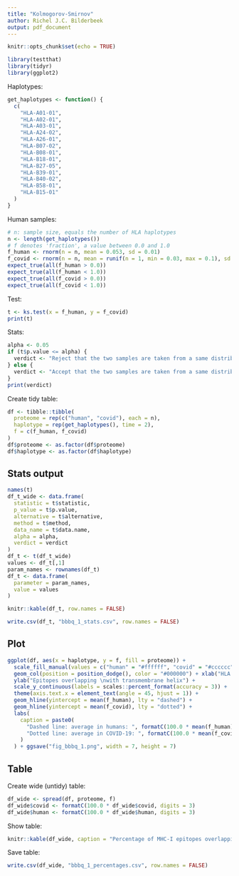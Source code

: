 ```yaml
---
title: "Kolmogorov-Smirnov"
author: Richel J.C. Bilderbeek
output: pdf_document
---
```


```r
knitr::opts_chunk$set(echo = TRUE)
```

```r
library(testthat)
library(tidyr)
library(ggplot2)
```

Haplotypes:

```r
get_haplotypes <- function() {
  c(
    "HLA-A01-01",
    "HLA-A02-01",
    "HLA-A03-01",
    "HLA-A24-02",
    "HLA-A26-01",
    "HLA-B07-02",
    "HLA-B08-01",
    "HLA-B18-01",
    "HLA-B27-05",
    "HLA-B39-01",
    "HLA-B40-02", 
    "HLA-B58-01",
    "HLA-B15-01"
  )
}
```

Human samples:

```r
# n: sample size, equals the number of HLA haplotypes
n <- length(get_haplotypes())
# f denotes 'fraction', a value between 0.0 and 1.0
f_human <- rnorm(n = n, mean = 0.053, sd = 0.01)
f_covid <- rnorm(n = n, mean = runif(n = 1, min = 0.03, max = 0.1), sd = 0.01)
expect_true(all(f_human > 0.0))
expect_true(all(f_human < 1.0))
expect_true(all(f_covid > 0.0))
expect_true(all(f_covid < 1.0))
```

Test:

```r
t <- ks.test(x = f_human, y = f_covid)
print(t)
```

Stats:

```r
alpha <- 0.05
if (t$p.value <= alpha) {
  verdict <- "Reject that the two samples are taken from a same distribution"
} else {
  verdict <- "Accept that the two samples are taken from a same distribution"
}
print(verdict)
```

Create tidy table:

```r
df <- tibble::tibble(
  proteome = rep(c("human", "covid"), each = n),
  haplotype = rep(get_haplotypes(), time = 2),
  f = c(f_human, f_covid)
)
df$proteome <- as.factor(df$proteome)
df$haplotype <- as.factor(df$haplotype)
```

## Stats output

```r
names(t)
df_t_wide <- data.frame(
  statistic = t$statistic,
  p_value = t$p.value,
  alternative = t$alternative,
  method = t$method,
  data_name = t$data.name,
  alpha = alpha,
  verdict = verdict
)
df_t <- t(df_t_wide)
values <- df_t[,1]
param_names <- rownames(df_t)
df_t <- data.frame(
  parameter = param_names,
  value = values
)

knitr::kable(df_t, row.names = FALSE)
```

```r
write.csv(df_t, "bbbq_1_stats.csv", row.names = FALSE)
```

## Plot

```r
ggplot(df, aes(x = haplotype, y = f, fill = proteome)) + 
  scale_fill_manual(values = c("human" = "#ffffff", "covid" = "#cccccc")) +
  geom_col(position = position_dodge(), color = "#000000") + xlab("HLA haplotype") + 
  ylab("Epitopes overlapping \nwith transmembrane helix") +
  scale_y_continuous(labels = scales::percent_format(accuracy = 3)) +
  theme(axis.text.x = element_text(angle = 45, hjust = 1)) +
  geom_hline(yintercept = mean(f_human), lty = "dashed") +
  geom_hline(yintercept = mean(f_covid), lty = "dotted") +
  labs(
    caption = paste0(
      "Dashed line: average in humans: ", formatC(100.0 * mean(f_human), digits = 2),"%. ",
      "Dotted line: average in COVID-19: ", formatC(100.0 * mean(f_covid), digits = 2),"%."  
    )
  ) + ggsave("fig_bbbq_1.png", width = 7, height = 7)
```

## Table

Create wide (untidy) table:

```r
df_wide <- spread(df, proteome, f)
df_wide$covid <- formatC(100.0 * df_wide$covid, digits = 3)
df_wide$human <- formatC(100.0 * df_wide$human, digits = 3)
```

Show table:

```r
knitr::kable(df_wide, caption = "Percentage of MHC-I epitopes overlapping with transmembrane helix")
```

Save table:

```r
write.csv(df_wide, "bbbq_1_percentages.csv", row.names = FALSE)
```


